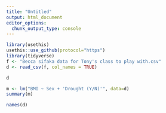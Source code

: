 ```yaml
---
title: "Untitled"
output: html_document
editor_options: 
  chunk_output_type: console
---
```


```r
library(usethis)
usethis::use_github(protocol="https")
library(tidyverse)
f <- "Becca sifaka data for Tony's class to play with.csv"
d <- read_csv(f, col_names = TRUE)

d

m <- lm("BMI ~ Sex + 'Drought (Y/N)'", data=d)
summary(m)

names(d)
```